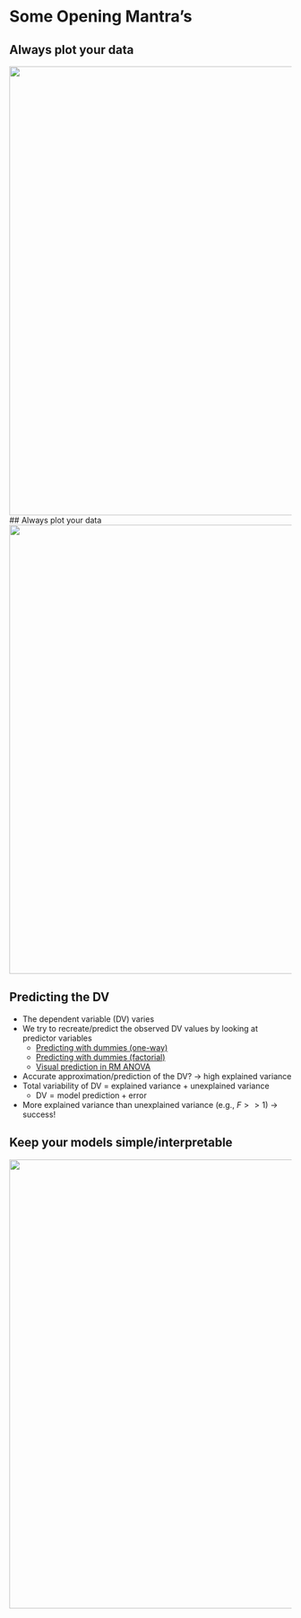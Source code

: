 # Some Opening Mantra's

## Always plot your data
![](raincloud.png){width="800px"}
## Always plot your data
![](trex.png){width="800px"}

## Predicting the DV {.smaller}
::: {.incremental}
- The dependent variable (DV) varies
- We try to recreate/predict the observed DV values by looking at predictor variables
    - [Predicting with dummies (one-way)](https://johnnydoorn.github.io/statistics-lectures/courses/SSR/SSR_2023-2024/MiscFiles_J/PredictingWithDummies.html)
    - [Predicting with dummies (factorial)](https://johnnydoorn.github.io/statistics-lectures/courses/SSR/SSR_2023-2024/MiscFiles_J/PredictingWithDummies_Interaction.html)
    - [Visual prediction in RM ANOVA](https://statisticalreasoning-uva-2.shinyapps.io/RM_ANOVA/)
- Accurate approximation/prediction of the DV? -> high explained variance
- Total variability of DV = explained variance + unexplained variance
    - $\text{DV} = \text{model prediction} + \text{error}$
- More explained variance than unexplained variance (e.g., $F >> 1$) -> success!
:::


## Keep your models simple/interpretable
![](manyvars.png){width="800px"}



